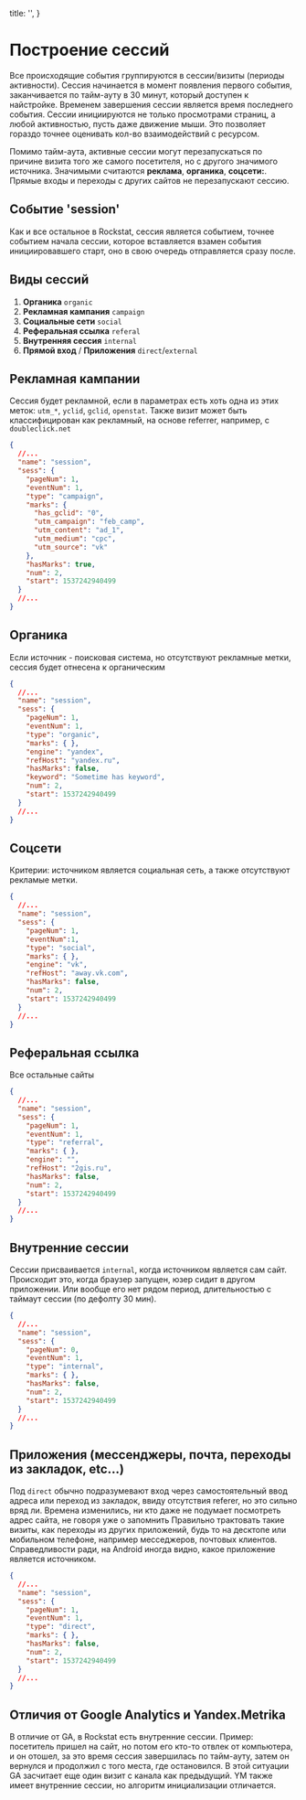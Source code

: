 
  title: '',
}

# Построение сессий

Все происходящие события группируются в сессии/визиты (периоды активности).
Сессия начинается в момент появления первого события, заканчивается по тайм-ауту в 30 минут, который доступен к найстройке.
Временем завершения сессии является время последнего события.
Сессии инициируются не только просмотрами страниц, а любой активностью,
пусть даже движение мыши. Это позволяет гораздо точнее оценивать кол-во взаимодействий с ресурсом.

Помимо тайм-аута, активные сессии могут перезапускаться по причине визита того же самого посетителя, но с другого значимого источника.
Значимыми считаются **реклама**, **органика**, **соцсети:**. Прямые входы и переходы с других сайтов не перезапускают сессию.

## Событие 'session'

Как и все остальное в Rockstat, сессия является событием,
точнее событием начала сессии, которое вставляется взамен события инициировавшего старт, оно в свою очередь отправляется сразу после.

## Виды сессий

1. **Органика** `organic`
1. **Рекламная кампания** `campaign`
1. **Социальные сети** `social`
1. **Реферальная ссылка** `referal`
1. **Внутренняя сессия** `internal`
1. **Прямой вход** / **Приложения** `direct`/`external`

## Рекламная кампании

Сессия будет рекламной, если в параметрах есть хоть одна из этих меток: `utm_*`, `yclid`, `gclid`, `openstat`.
Также визит может быть классифицирован как рекламный, на основе referrer, например, c `doubleclick.net`

```json
{
  //...
  "name": "session",
  "sess": {
    "pageNum": 1,
    "eventNum": 1,
    "type": "campaign",
    "marks": {
      "has_gclid": "0",
      "utm_campaign": "feb_camp",
      "utm_content": "ad_1",
      "utm_medium": "cpc",
      "utm_source": "vk"
    },
    "hasMarks": true,
    "num": 2,
    "start": 1537242940499
  }
  //...
}
```

## Органика

Если источник - поисковая система, но отсутствуют рекламные метки, сессия будет отнесена к органическим

```json
{
  //...
  "name": "session",
  "sess": {
    "pageNum": 1,
    "eventNum": 1,
    "type": "organic",
    "marks": { },
    "engine": "yandex",
    "refHost": "yandex.ru",
    "hasMarks": false,
    "keyword": "Sometime has keyword",
    "num": 2,
    "start": 1537242940499
  }
  //...
}
```

## Соцсети

Критерии: источником является социальная сеть, а также отсутствуют рекламые метки.

```json
{
  //...
  "name": "session",
  "sess": {
    "pageNum": 1,
    "eventNum":1,
    "type": "social",
    "marks": { },
    "engine": "vk",
    "refHost": "away.vk.com",
    "hasMarks": false,
    "num": 2,
    "start": 1537242940499
  }
  //...
}
```

## Реферальная ссылка

Все остальные сайты

```json
{
  //...
  "name": "session",
  "sess": {
    "pageNum": 1,
    "eventNum": 1,
    "type": "referral",
    "marks": { },
    "engine": "",
    "refHost": "2gis.ru",
    "hasMarks": false,
    "num": 2,
    "start": 1537242940499
  }
  //...
}
```
## Внутренние сессии

Сессии присваивается `internal`, когда источником является сам сайт.
Происходит это, когда браузер запущен, юзер сидит в другом приложении.
Или вообще его нет рядом период, длительностью с таймаут сессии (по дефолту 30 мин).

```json
{
  //...
  "name": "session",
  "sess": {
    "pageNum": 0,
    "eventNum": 1,
    "type": "internal",
    "marks": { },
    "hasMarks": false,
    "num": 2,
    "start": 1537242940499
  }
  //...
}
```

## Приложения (мессенджеры, почта, переходы из закладок, etc...)


Под `direct` обычно подразумевают вход через самостоятельный ввод адреса или переход из закладок,
ввиду отсутствия referer, но это сильно вряд ли. Времена изменились, ни кто даже не подумает посмотреть адрес сайта, не говоря уже о запомнить
Правильно трактовать такие визиты, как переходы из других приложений, будь то на десктопе или мобильном телефоне,
например месседжеров, почтовых клиентов. Справедливости ради, на Android иногда видно, какое приложение является источником.

```json
{
  //...
  "name": "session",
  "sess": {
    "pageNum": 1,
    "eventNum": 1,
    "type": "direct",
    "marks": { },
    "hasMarks": false,
    "num": 2,
    "start": 1537242940499
  }
  //...
}
```

## Отличия от Google Analytics и Yandex.Metrika

В отличие от GA, в Rockstat есть внутренние сессии.
Пример: посетитель пришел на сайт, но потом его кто-то отвлек от компьютера, и он отошел,
за это время сессия завершилась по тайм-ауту, затем он вернулся и продолжил с того места,
где остановился. В этой ситуации GA засчитает еще один визит с канала как предыдущий.
YM также имеет внутренние сессии, но алгоритм инициализации отличается.


